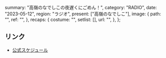   summary: "高嶺のなでしこの夜遅くにごめん！",
  category: "RADIO",
  date: "2023-05-12",
  region: "ラジオ",
  present: ["高嶺のなでしこ"],
  image: {
    path: "",
    ref: "",
  },
  recaps: {
    costume: "",
    setlist: [],
    url: "",
  },
};

## リンク

- [公式スケジュール](https://takanenonadeshiko.jp/?p=1009)
